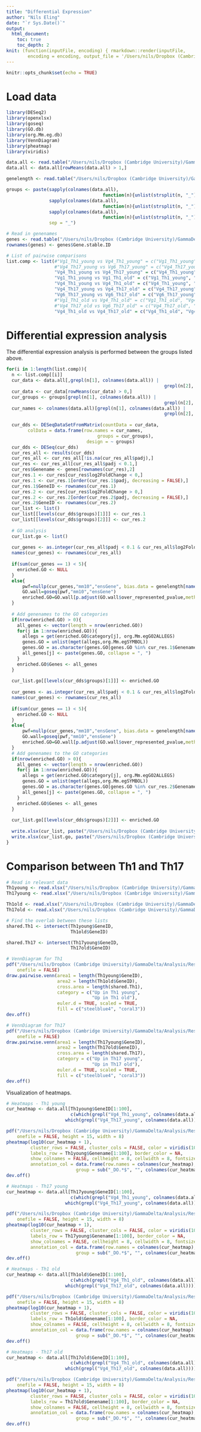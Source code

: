 ```yaml
---
title: "Differential Expression"
author: "Nils Eling"
date: "`r Sys.Date()`"
output: 
  html_document:
    toc: true
    toc_depth: 2
knit: (function(inputFile, encoding) { rmarkdown::render(inputFile, 
        encoding = encoding, output_file = '/Users/nils/Dropbox (Cambridge University)/GammaDelta/Analysis/RNAseq/DE.html') })
---
```


```r
knitr::opts_chunk$set(echo = TRUE)
```

# Load data

```r
library(DESeq2)
library(openxlsx)
library(goseq)
library(GO.db)
library(org.Mm.eg.db)
library(VennDiagram)
library(pheatmap)
library(viridis)
```

```r
data.all <- read.table("/Users/nils/Dropbox (Cambridge University)/GammaDelta/Analysis/Data/FilteredCounts.txt", sep = "\t")
data.all <- data.all[rowMeans(data.all) > 1,]

genelength <- read.table("/Users/nils/Dropbox (Cambridge University)/GammaDelta/Analysis/Data/Genelength.txt", header = TRUE, sep = "\t")

groups <- paste(sapply(colnames(data.all), 
                                    function(n){unlist(strsplit(n, "_"))[1]}),
                sapply(colnames(data.all), 
                                    function(n){unlist(strsplit(n, "_"))[2]}),
                sapply(colnames(data.all), 
                                    function(n){unlist(strsplit(n, "_"))[3]}),
                sep = "_")

# Read in genenames
genes <- read.table("/Users/nils/Dropbox (Cambridge University)/GammaDelta/Analysis/Data/Mouse_genes.txt", sep = "\t", header = TRUE, stringsAsFactors = FALSE)
rownames(genes) <- genes$Gene.stable.ID

# List of pairwise comparisons
list.comp <- list(#"Vg1_Th1_young vs Vg4_Th1_young" = c("Vg1_Th1_young", "Vg4_Th1_young"),
                  #"Vg4_Th17_young vs Vg6_Th17_young" = c("Vg4_Th17_young", "Vg6_Th17_young"),
                  "Vg4_Th1_young vs Vg4_Th17_young" = c("Vg4_Th1_young", "Vg4_Th17_young"),
                  "Vg1_Th1_young vs Vg1_Th1_old" = c("Vg1_Th1_young", "Vg1_Th1_old"),
                  "Vg4_Th1_young vs Vg4_Th1_old" = c("Vg4_Th1_young", "Vg4_Th1_old"),
                  "Vg4_Th17_young vs Vg4_Th17_old" = c("Vg4_Th17_young", "Vg4_Th17_old"),
                  "Vg6_Th17_young vs Vg6_Th17_old" = c("Vg6_Th17_young", "Vg6_Th17_old"),
                  #"Vg1_Th1_old vs Vg4_Th1_old" = c("Vg1_Th1_old", "Vg4_Th1_old"),
                  #"Vg4_Th17_old vs Vg6_Th17_old" = c("Vg4_Th17_old", "Vg6_Th17_old"),
                  "Vg4_Th1_old vs Vg4_Th17_old" = c("Vg4_Th1_old", "Vg4_Th17_old"))
```

# Differential expression analysis

The differential expression analysis is performed between the groups listed above.

```r
for(i in 1:length(list.comp)){
  n <- list.comp[[i]]
  cur_data <- data.all[,grepl(n[1], colnames(data.all)) |
                                                           grepl(n[2], colnames(data.all))]
  cur_data <- cur_data[rowMeans(cur_data) > 0,]
  cur_groups <- groups[grepl(n[1], colnames(data.all)) |
                                                           grepl(n[2], colnames(data.all))]
  cur_names <- colnames(data.all)[grepl(n[1], colnames(data.all)) |
                                                           grepl(n[2], colnames(data.all))]
  
  cur_dds <- DESeqDataSetFromMatrix(countData = cur_data, 
        colData = data.frame(row.names = cur_names,
                                  groups = cur_groups),
                              design = ~ groups)
  cur_dds <- DESeq(cur_dds)
  cur_res_all <- results(cur_dds)
  cur_res_all <- cur_res_all[!is.na(cur_res_all$padj),]
  cur_res <- cur_res_all[cur_res_all$padj < 0.1,]
  cur_res$Genename <- genes[rownames(cur_res),2]
  cur_res.1 <- cur_res[cur_res$log2FoldChange < 0,]
  cur_res.1 <- cur_res.1[order(cur_res.1$padj, decreasing = FALSE),]
  cur_res.1$GeneID <- rownames(cur_res.1)
  cur_res.2 <- cur_res[cur_res$log2FoldChange > 0,]
  cur_res.2 <- cur_res.2[order(cur_res.2$padj, decreasing = FALSE),] 
  cur_res.2$GeneID <- rownames(cur_res.2)
  cur_list <- list()
  cur_list[[levels(cur_dds$groups)[1]]] <- cur_res.1
  cur_list[[levels(cur_dds$groups)[2]]] <- cur_res.2
  
  # GO analysis
  cur_list.go <- list()
  
  cur_genes <- as.integer(cur_res_all$padj < 0.1 & cur_res_all$log2FoldChange < 0)
  names(cur_genes) <- rownames(cur_res_all)
  
  if(sum(cur_genes == 1) < 5){
    enriched.GO <- NULL
  }
  else{
      pwf=nullp(cur_genes,"mm10","ensGene", bias.data = genelength[names(cur_genes),])
      GO.wall=goseq(pwf,"mm10","ensGene")
      enriched.GO=GO.wall[p.adjust(GO.wall$over_represented_pvalue,method="fdr")<.1,]
  }
  
  # Add genenames to the GO categories
  if(nrow(enriched.GO) > 0){
    all_genes <- vector(length = nrow(enriched.GO))
    for(j in 1:nrow(enriched.GO)){
      allegs = get(enriched.GO$category[j], org.Mm.egGO2ALLEGS)
      genes.GO = unlist(mget(allegs,org.Mm.egSYMBOL))
      genes.GO = as.character(genes.GO[genes.GO %in% cur_res.1$Genename])
      all_genes[j] <- paste(genes.GO, collapse = ", ")
    }
    enriched.GO$Genes <- all_genes
  }
  
  cur_list.go[[levels(cur_dds$groups)[1]]] <- enriched.GO
  
  cur_genes <- as.integer(cur_res_all$padj < 0.1 & cur_res_all$log2FoldChange > 0)
  names(cur_genes) <- rownames(cur_res_all)
  
  if(sum(cur_genes == 1) < 5){
    enriched.GO <- NULL
  }
  else{
      pwf=nullp(cur_genes,"mm10","ensGene", bias.data = genelength[names(cur_genes),])
      GO.wall=goseq(pwf,"mm10","ensGene")
      enriched.GO=GO.wall[p.adjust(GO.wall$over_represented_pvalue,method="fdr")<.1,]
  }
  # Add genenames to the GO categories 
  if(nrow(enriched.GO) > 0){
    all_genes <- vector(length = nrow(enriched.GO))
    for(j in 1:nrow(enriched.GO)){
      allegs = get(enriched.GO$category[j], org.Mm.egGO2ALLEGS)
      genes.GO = unlist(mget(allegs,org.Mm.egSYMBOL))
      genes.GO = as.character(genes.GO[genes.GO %in% cur_res.2$Genename])
      all_genes[j] <- paste(genes.GO, collapse = ", ")
    }
    enriched.GO$Genes <- all_genes
  }
  
  cur_list.go[[levels(cur_dds$groups)[2]]] <- enriched.GO
  
  write.xlsx(cur_list, paste("/Users/nils/Dropbox (Cambridge University)/GammaDelta/Analysis/Results/Marker_genes/", names(list.comp)[i], ".xlsx", sep = ""))
  write.xlsx(cur_list.go, paste("/Users/nils/Dropbox (Cambridge University)/GammaDelta/Analysis/Results/Marker_genes/", names(list.comp)[i], "_GO.xlsx", sep = ""))
}
```

# Comparison between Th1 and Th17

```r
# Read in relevant data
Th1young <- read.xlsx("/Users/nils/Dropbox (Cambridge University)/GammaDelta/Analysis/Results/Marker_genes/Vg4_Th1_young vs Vg4_Th17_young.xlsx", sheet = 1)
Th17young <- read.xlsx("/Users/nils/Dropbox (Cambridge University)/GammaDelta/Analysis/Results/Marker_genes/Vg4_Th1_young vs Vg4_Th17_young.xlsx", sheet = 2)

Th1old <- read.xlsx("/Users/nils/Dropbox (Cambridge University)/GammaDelta/Analysis/Results/Marker_genes/Vg4_Th1_old vs Vg4_Th17_old.xlsx", sheet = 1)
Th17old <- read.xlsx("/Users/nils/Dropbox (Cambridge University)/GammaDelta/Analysis/Results/Marker_genes/Vg4_Th1_old vs Vg4_Th17_old.xlsx", sheet = 2)

# Find the overlab between these lists
shared.Th1 <- intersect(Th1young$GeneID,
                        Th1old$GeneID)

shared.Th17 <- intersect(Th17young$GeneID,
                        Th17old$GeneID)

# VennDiagram for Th1
pdf("/Users/nils/Dropbox (Cambridge University)/GammaDelta/Analysis/Results/Th1_Th17_comparison/VennDiagram_Th1.pdf",
    onefile = FALSE)
draw.pairwise.venn(area1 = length(Th1young$GeneID), 
                   area2 = length(Th1old$GeneID), 
                   cross.area = length(shared.Th1), 
                   category = c("Up in Th1 young", 
                                "Up in Th1 old"), 
                   euler.d = TRUE, scaled = TRUE,
                   fill = c("steelblue4", "coral3"))
dev.off()

# VennDiagram for Th17
pdf("/Users/nils/Dropbox (Cambridge University)/GammaDelta/Analysis/Results/Th1_Th17_comparison/VennDiagram_Th17.pdf",
    onefile = FALSE)
draw.pairwise.venn(area1 = length(Th17young$GeneID), 
                   area2 = length(Th17old$GeneID), 
                   cross.area = length(shared.Th17), 
                   category = c("Up in Th17 young", 
                                "Up in Th17 old"), 
                   euler.d = TRUE, scaled = TRUE,
                   fill = c("steelblue4", "coral3"))
dev.off()
```

Visualization of heatmaps.

```r
# Heatmaps - Th1 young
cur_heatmap <- data.all[Th1young$GeneID[1:100],
                        c(which(grepl("Vg4_Th1_young", colnames(data.all))),
                      which(grepl("Vg4_Th17_young", colnames(data.all))))]

pdf("/Users/nils/Dropbox (Cambridge University)/GammaDelta/Analysis/Results/Th1_Th17_comparison/Heatmap_Th1young.pdf",
    onefile = FALSE, height = 15, width = 8)
pheatmap(log10(cur_heatmap + 1),
         cluster_rows = FALSE, cluster_cols = FALSE, color = viridis(100),
         labels_row = Th1young$Genename[1:100], border_color = NA, 
         show_colnames = FALSE, cellheight = 8, cellwidth = 8, fontsize = 7,
         annotation_col = data.frame(row.names = colnames(cur_heatmap),
                          group = sub("_DO.*$", "", colnames(cur_heatmap))))
dev.off()

# Heatmaps - Th17 young
cur_heatmap <- data.all[Th17young$GeneID[1:100],
                        c(which(grepl("Vg4_Th1_young", colnames(data.all))),
                      which(grepl("Vg4_Th17_young", colnames(data.all))))]

pdf("/Users/nils/Dropbox (Cambridge University)/GammaDelta/Analysis/Results/Th1_Th17_comparison/Heatmap_Th17young.pdf",
    onefile = FALSE, height = 15, width = 8)
pheatmap(log10(cur_heatmap + 1),
         cluster_rows = FALSE, cluster_cols = FALSE, color = viridis(100),
         labels_row = Th17young$Genename[1:100], border_color = NA, 
         show_colnames = FALSE, cellheight = 8, cellwidth = 8, fontsize = 7,
         annotation_col = data.frame(row.names = colnames(cur_heatmap),
                          group = sub("_DO.*$", "", colnames(cur_heatmap))))
dev.off()

# Heatmaps - Th1 old
cur_heatmap <- data.all[Th1old$GeneID[1:100],
                        c(which(grepl("Vg4_Th1_old", colnames(data.all))),
                      which(grepl("Vg4_Th17_old", colnames(data.all))))]

pdf("/Users/nils/Dropbox (Cambridge University)/GammaDelta/Analysis/Results/Th1_Th17_comparison/Heatmap_Th1old.pdf",
    onefile = FALSE, height = 15, width = 8)
pheatmap(log10(cur_heatmap + 1),
         cluster_rows = FALSE, cluster_cols = FALSE, color = viridis(100),
         labels_row = Th1old$Genename[1:100], border_color = NA, 
         show_colnames = FALSE, cellheight = 8, cellwidth = 8, fontsize = 7,
         annotation_col = data.frame(row.names = colnames(cur_heatmap),
                          group = sub("_DO.*$", "", colnames(cur_heatmap))))
dev.off()

# Heatmaps - Th17 old
cur_heatmap <- data.all[Th17old$GeneID[1:100],
                        c(which(grepl("Vg4_Th1_old", colnames(data.all))),
                      which(grepl("Vg4_Th17_old", colnames(data.all))))]

pdf("/Users/nils/Dropbox (Cambridge University)/GammaDelta/Analysis/Results/Th1_Th17_comparison/Heatmap_Th17old.pdf",
    onefile = FALSE, height = 15, width = 8)
pheatmap(log10(cur_heatmap + 1),
         cluster_rows = FALSE, cluster_cols = FALSE, color = viridis(100),
         labels_row = Th17old$Genename[1:100], border_color = NA, 
         show_colnames = FALSE, cellheight = 8, cellwidth = 8, fontsize = 7,
         annotation_col = data.frame(row.names = colnames(cur_heatmap),
                          group = sub("_DO.*$", "", colnames(cur_heatmap))))
dev.off()
```